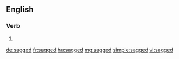 ==English==

===Verb===
{{head|en|verb form}}

# {{en-past of|sag}}

[[de:sagged]]
[[fr:sagged]]
[[hu:sagged]]
[[mg:sagged]]
[[simple:sagged]]
[[vi:sagged]]